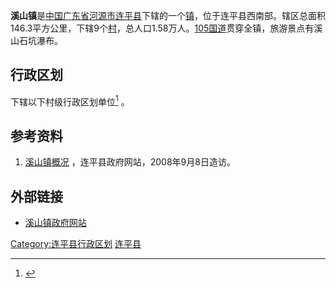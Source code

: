 {{中国乡级行政区|44/16/23/105/000}}
'''溪山镇'''是[[中华人民共和国|中国]][[广东省|广东省]][[河源市|河源市]][[连平县|连平县]]下辖的一个[[镇|镇]]，位于连平县西南部。辖区总面积146.3平方公里，下辖9个[[村|村]]，总人口1.58万人。[[105国道|105国道]]贯穿全镇，旅游景点有溪山石坑瀑布。

== 行政区划 ==
{{PAGENAMEBASE}}下辖以下村级行政区划单位<ref>{{PRC admin/ref sgc|44/16/23/105/000}}</ref>
{{PRC admin/children|44/16/23/105/000}}。

==参考资料==
#[http://www.lianping.gov.cn/lianping/town/xishan.htm 溪山镇概况] {{Wayback|url=http://www.lianping.gov.cn/lianping/town/xishan.htm |date=20080625051044 }}，连平县政府网站，2008年9月8日造访。
{{reflist}}

==外部链接==
*[https://web.archive.org/web/20090409225540/http://lianping.gdsq.cn/bws/site/19/index.jsp 溪山镇政府网站]

{{GD-stub}}
{{PRC admin/navcat|44/16/23/105/000}}

[[Category:连平县行政区划|Category:连平县行政区划]]
[[Category:河源建制镇|连平县]]